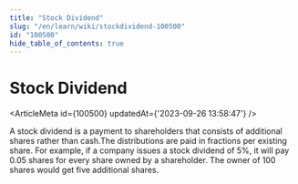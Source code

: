 ```yaml
---
title: "Stock Dividend"
slug: "/en/learn/wiki/stockdividend-100500"
id: "100500"
hide_table_of_contents: true
---
```



# Stock Dividend

<ArticleMeta id={100500} updatedAt={'2023-09-26 13:58:47'} />
<div className='border-solid border-b border-t-0 my-4 border-[var(--ifm-color-gray-300)]' />

A stock dividend is a payment to shareholders that consists of additional shares rather than cash.The distributions are paid in fractions per existing share. For example, if a company issues a stock dividend of 5%, it will pay 0.05 shares for every share owned by a shareholder. The owner of 100 shares would get five additional shares.
